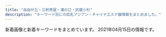```yaml
---
title: "自由が丘・三軒茶屋・溝の口・武蔵小杉"
description: "キーワード別にの巨乳アジアン・チャイナエステ嬢情報をまとめました。"
---
```


新着画像と新着キーワードをまとめています。
2021年04月15日の情報です。

<DmmAffiliateIns />
<KeywordTable
  shops={
    [
    {
        "station": "\u5927\u5ca1\u5c71\u99c5",
        "img_links": [
            "http://www.miyuki.es-relax.info/images/sp02.jpg",
            "http://www.miyuki.es-relax.info/images/info1.jpg",
            "http://www.miyuki.es-relax.info/images/kp01.jpg",
            "http://www.miyuki.es-relax.info/images/info2.jpg",
            "http://www.miyuki.es-relax.info/images/sp01.jpg",
            "http://www.miyuki.es-relax.info/gals/yuki1.jpg",
            "http://www.miyuki.es-relax.info/images/yoyaku.png",
            "http://www.miyuki.es-relax.info/images/info4.jpg",
            "http://www.miyuki.es-relax.info/images/sp03.jpg",
            "http://www.miyuki.es-relax.info/gals/yuri1.jpg",
            "http://www.miyuki.es-relax.info/gals/nana1.jpg",
            "http://www.miyuki.es-relax.info/images/info3.jpg"
        ],
        "url": "http://www.miyuki.es-relax.info/",
        "keywords": {},
        "name": "\u30de\u30c3\u30b5\u30fc\u30b8\u306e\u66d9"
    },
    {
        "img_links": [
            "http://www.wqiowaz.site/uploads/200629/1-200629103104120.jpg",
            "http://www.wqiowaz.site/picture/m-top004.jpg",
            "http://www.wqiowaz.site/picture/m-top003.jpg",
            "http://www.wqiowaz.site/uploads/201008/1-20100Q55403531.jpg",
            "http://www.wqiowaz.site/picture/cam-01.jpg",
            "http://www.wqiowaz.site/picture/m-head01.jpg",
            "http://www.wqiowaz.site/uploads/201008/1-20100Q5550EL.jpg",
            "http://www.wqiowaz.site/uploads/200629/1-200629103204442.jpg",
            "http://www.wqiowaz.site/uploads/200630/1-200630094H5294.jpg",
            "http://www.wqiowaz.site/picture/foot01.jpg",
            "http://www.wqiowaz.site/uploads/200914/1-20091416442NT.jpg",
            "http://www.wqiowaz.site/uploads/200630/1-200630094K4325.jpg",
            "http://www.wqiowaz.site/uploads/201008/1-20100Q55522V7.jpg",
            "http://www.wqiowaz.site/uploads/200629/1-200629103142X4.jpg",
            "http://www.wqiowaz.site/uploads/200914/1-200914164443K1.jpg",
            "http://www.wqiowaz.site/uploads/201008/1-20100Q5541T55.jpg",
            "http://www.wqiowaz.site/picture/call.png"
        ],
        "name": "Sweet",
        "url": "http://www.wqiowaz.site/",
        "keywords": {
            "F": 4,
            "94": 4,
            "84": 2,
            "D": 3,
            "86": 1
        },
        "station": "\u7528\u8cc0\u99c5\u6771\u53e3"
    },
    {
        "keywords": {
            "84": 6,
            "\u30bb\u30af\u30b7\u30fc": 1,
            "88": 3,
            "C": 3,
            "85": 9,
            "D": 18,
            "86": 12
        },
        "img_links": [
            "http://www.jojo.mensnv.com/files/002.jpg",
            "http://www.jojo.mensnv.com/files/003.jpg",
            "http://www.jojo.mensnv.com/files/004-02.jpg",
            "http://www.jojo.mensnv.com/files/007.jpg",
            "http://www.jojo.mensnv.com/files/010.jpg",
            "http://www.jojo.mensnv.com/files/011.jpg",
            "http://www.jojo.mensnv.com/files/006-03.jpg",
            "http://www.jojo.mensnv.com/files/010-03.jpg",
            "http://www.jojo.mensnv.com/files/007-03.jpg",
            "http://www.jojo.mensnv.com/images/coverGirlParts.png",
            "http://www.jojo.mensnv.com/files/010-02.jpg",
            "http://www.jojo.mensnv.com/files/014-03.jpg",
            "http://www.jojo.mensnv.com/files/011-03.jpg",
            "http://www.jojo.mensnv.com/files/014-02.jpg",
            "http://www.jojo.mensnv.com/images/showCover.png",
            "http://www.jojo.mensnv.com/files/009-02.jpg",
            "http://www.jojo.mensnv.com/files/012-03.jpg",
            "http://www.jojo.mensnv.com/files/006.jpg",
            "http://www.jojo.mensnv.com/files/003-03.jpg",
            "http://www.jojo.mensnv.com/images/slider/01.jpg",
            "http://www.jojo.mensnv.com/files/012-02.jpg",
            "http://www.jojo.mensnv.com/files/001.jpg",
            "http://www.jojo.mensnv.com/files/012.jpg",
            "http://www.jojo.mensnv.com/files/005.jpg",
            "http://www.jojo.mensnv.com/files/005-02.jpg",
            "http://www.jojo.mensnv.com/files/004-03.jpg",
            "http://www.jojo.mensnv.com/files/006-02.jpg",
            "http://www.jojo.mensnv.com/images/tel.png",
            "http://www.jojo.mensnv.com/files/001-02.jpg",
            "http://www.jojo.mensnv.com/files/004.jpg",
            "http://www.jojo.mensnv.com/images/slider/03.jpg",
            "http://www.jojo.mensnv.com/files/013-02.jpg",
            "http://www.jojo.mensnv.com/images/mobile.jpg",
            "http://www.jojo.mensnv.com/files/009.jpg",
            "http://www.jojo.mensnv.com/files/014.jpg",
            "http://www.jojo.mensnv.com/files/003-02.jpg",
            "http://www.jojo.mensnv.com/files/005-03.jpg",
            "http://www.jojo.mensnv.com/files/001-03.jpg",
            "http://www.jojo.mensnv.com/files/013-03.jpg",
            "http://www.jojo.mensnv.com/files/007-02.jpg",
            "http://www.jojo.mensnv.com/files/013.jpg",
            "http://www.jojo.mensnv.com/images/slider/02.jpg",
            "http://www.jojo.mensnv.com/files/002-02.jpg",
            "http://www.jojo.mensnv.com/files/011-02.jpg",
            "http://www.jojo.mensnv.com/files/009-03.jpg",
            "http://www.jojo.mensnv.com/files/002-03.jpg",
            "http://www.jojo.mensnv.com/images/backlistbtn.png"
        ],
        "station": "\u4e09\u8ed2\u8336\u5c4b\u99c5\u5357\u53e3",
        "url": "http://www.jojo.mensnv.com/",
        "name": "JoJo"
    },
    {
        "url": "http://www.hanamizuki.esturl.com/",
        "station": "\u4e09\u8ed2\u8336\u5c4b\u99c5\u5317\u53e3B",
        "name": "\u82b1\u6c34\u6728",
        "keywords": {
            "85": 2,
            "86": 2,
            "D": 6,
            "88": 2,
            "C": 20,
            "87": 6
        },
        "img_links": [
            "http://www.hanamizuki.esturl.com/files/001-02.jpg",
            "http://www.hanamizuki.esturl.com/img/pickup.jpg",
            "http://www.hanamizuki.esturl.com/files/002-02.jpg",
            "http://www.hanamizuki.esturl.com/img/tel.png",
            "http://www.hanamizuki.esturl.com/files/004-02.jpg",
            "http://www.hanamizuki.esturl.com/files/005-02.jpg",
            "http://www.hanamizuki.esturl.com/img/ttl_news.png",
            "http://www.hanamizuki.esturl.com/files/003.jpg",
            "http://www.hanamizuki.esturl.com/files/004.jpg",
            "http://www.hanamizuki.esturl.com/files/006-02.jpg",
            "http://www.hanamizuki.esturl.com/img/ttl_info.png",
            "http://www.hanamizuki.esturl.com/files/003-02.jpg",
            "http://www.hanamizuki.esturl.com/img/btn_blog.png",
            "http://www.hanamizuki.esturl.com/files/001.jpg",
            "http://www.hanamizuki.esturl.com/files/006.jpg",
            "http://www.hanamizuki.esturl.com/files/005.jpg",
            "http://www.hanamizuki.esturl.com/img/btn_side_mobile.jpg",
            "http://www.hanamizuki.esturl.com/img/goback.jpg",
            "http://www.hanamizuki.esturl.com/files/002.jpg"
        ]
    },
    {
        "url": "http://esthegt.xyz/ymd/",
        "station": "\u99d2\u6ca2\u5927\u5b66\u99c5\u99d2\u6ca2\u516c\u5712\u53e3",
        "keywords": {},
        "name": "\u5922\u898b\u5802",
        "img_links": [
            "http://esthegt.xyz/ymd/images/button-4.png",
            "http://esthegt.xyz/ymd/girl/9.jpg",
            "http://esthegt.xyz/ymd/images/button-3.png",
            "http://esthegt.xyz/ymd/girl/7.jpg",
            "http://esthegt.xyz/ymd/girl/10.jpg",
            "http://esthegt.xyz/ymd/girl/8.jpg",
            "http://esthegt.xyz/ymd/images/call.png",
            "http://esthegt.xyz/ymd/images/button-5.png",
            "http://esthegt.xyz/ymd/images/button-1.png",
            "http://esthegt.xyz/ymd/girl/6.jpg",
            "http://esthegt.xyz/ymd/images/button-6.png",
            "http://esthegt.xyz/ymd/images/tt.png",
            "http://esthegt.xyz/ymd/images/button-2.png"
        ]
    },
    {
        "img_links": [
            "http://www.esthe.esraku.com/images/m2.jpg",
            "http://www.esthe.esraku.com/images/slider-img002.jpg",
            "http://www.esthe.esraku.com/images/s_message.png",
            "http://www.esthe.esraku.com/images/slider-img001.jpg",
            "http://www.esthe.esraku.com/images/m6.jpg",
            "http://www.esthe.esraku.com/files/003.jpg",
            "http://www.esthe.esraku.com/files/004.jpg",
            "http://www.esthe.esraku.com/files/002.jpg",
            "http://www.esthe.esraku.com/files/001.jpg",
            "http://www.esthe.esraku.com/images/s_news.png",
            "http://www.esthe.esraku.com/files/005.jpg",
            "http://www.esthe.esraku.com/images/s_top_therapist.png",
            "http://www.esthe.esraku.com/files/006.jpg",
            "http://www.esthe.esraku.com/images/m1.jpg",
            "http://www.esthe.esraku.com/images/m3.jpg",
            "http://www.esthe.esraku.com/images/s_pickup.png",
            "http://www.esthe.esraku.com/images/m4.jpg"
        ],
        "url": "http://www.esthe.esraku.com/",
        "station": "\u4e09\u8ed2\u8336\u5c4b\u99c5\u5357\u53e3",
        "keywords": {
            "E": 8,
            "91": 8,
            "D": 40,
            "87": 16,
            "85": 8,
            "88": 8,
            "86": 8
        },
        "name": "\u53f0\u6e7e\u30a8\u30b9\u30c6"
    },
    {
        "img_links": [
            "https://ohbay.relaxjp.com/css/osusume02.jpg",
            "https://ohbay.relaxjp.com/css/top02.jpg",
            "https://ohbay.relaxjp.com/css/staff/staff04.jpg",
            "https://ohbay.relaxjp.com/images/call.png",
            "https://ohbay.relaxjp.com/css/staff/staff02.jpg",
            "https://ohbay.relaxjp.com/css/foot.jpg",
            "https://ohbay.relaxjp.com/css/top03.jpg",
            "https://ohbay.relaxjp.com/css/top0001.jpg",
            "https://ohbay.relaxjp.com/css/m-head.jpg",
            "https://ohbay.relaxjp.com/css/osusume03.jpg",
            "https://ohbay.relaxjp.com/css/staff/staff03.jpg",
            "https://ohbay.relaxjp.com/css/staff/staff01.jpg",
            "https://ohbay.relaxjp.com/css/osusume001.jpg"
        ],
        "keywords": {},
        "url": "https://ohbay.relaxjp.com/",
        "station": "\u4e8c\u5b50\u7389\u5ddd\u99c5\u6771\u53e3",
        "name": "Oh Baby"
    },
    {
        "station": "\u4e09\u8ed2\u8336\u5c4b\u99c5\u4e16\u7530\u8c37\u901a\u308a\u53e3",
        "img_links": [
            "http://www.brilliance.mesthe.com/images/new1.png",
            "http://www.brilliance.mesthe.com/images/new3.png",
            "http://www.brilliance.mesthe.com/files/001-03.jpg",
            "http://www.brilliance.mesthe.com/images/s2.jpg",
            "http://www.brilliance.mesthe.com/images/service.png",
            "http://www.brilliance.mesthe.com/files/004-03.jpg",
            "http://www.brilliance.mesthe.com/images/s1.jpg",
            "http://www.brilliance.mesthe.com/files/005.jpg",
            "http://www.brilliance.mesthe.com/files/004-02.jpg",
            "http://www.brilliance.mesthe.com/files/001.jpg",
            "http://www.brilliance.mesthe.com/images/xian.png",
            "http://www.brilliance.mesthe.com/images/tel.png",
            "http://www.brilliance.mesthe.com/images/shop/shop02.jpg",
            "http://www.brilliance.mesthe.com/files/003.jpg",
            "http://www.brilliance.mesthe.com/images/maga.jpg",
            "http://www.brilliance.mesthe.com/files/003-02.jpg",
            "http://www.brilliance.mesthe.com/images/main_bottom.png",
            "http://www.brilliance.mesthe.com/files/004.jpg",
            "http://www.brilliance.mesthe.com/images/main_top.png",
            "http://www.brilliance.mesthe.com/files/005-03.jpg",
            "http://www.brilliance.mesthe.com/images/shop/shop01.jpg",
            "http://www.brilliance.mesthe.com/files/002-03.jpg",
            "http://www.brilliance.mesthe.com/images/zi_massage.png",
            "http://www.brilliance.mesthe.com/files/005-02.jpg",
            "http://www.brilliance.mesthe.com/images/shop/shop03.jpg",
            "http://www.brilliance.mesthe.com/images/zi_staff.png",
            "http://www.brilliance.mesthe.com/images/shop/shop04.jpg",
            "http://www.brilliance.mesthe.com/files/003-03.jpg",
            "http://www.brilliance.mesthe.com/files/001-02.jpg",
            "http://www.brilliance.mesthe.com/images/s3.jpg",
            "http://www.brilliance.mesthe.com/images/infotiao1.jpg",
            "http://www.brilliance.mesthe.com/files/002-02.jpg",
            "http://www.brilliance.mesthe.com/files/002.jpg",
            "http://www.brilliance.mesthe.com/images/pick.png"
        ],
        "keywords": {
            "85": 2,
            "D": 3,
            "C": 2,
            "86": 2,
            "87": 1
        },
        "url": "http://www.brilliance.mesthe.com/",
        "name": "\u30d6\u30ea\u30ea\u30a2\u30f3\u30b9"
    },
    {
        "keywords": {},
        "url": "http://b-berry.work/",
        "name": "\u30d6\u30eb\u30fc\u30d9\u30ea\u30fc",
        "station": "\u81ea\u7531\u304c\u4e18\u99c5\u5317\u53e3",
        "img_links": [
            "http://b-berry.work/images/head.jpg",
            "http://b-berry.work/images/ac2.jpg",
            "http://b-berry.work/staff/yuri.jpg",
            "http://b-berry.work/images/2.jpg",
            "http://b-berry.work/images/interior_t.jpg",
            "http://b-berry.work/images/s1.png",
            "http://b-berry.work/img/maya1.jpg",
            "http://b-berry.work/images/tg.jpg",
            "http://b-berry.work/images/int1.jpg",
            "http://b-berry.work/images/news.jpg",
            "http://b-berry.work/images/1.jpg",
            "http://b-berry.work/images/rec1.jpg",
            "http://b-berry.work/images/3.jpg",
            "http://b-berry.work/images/ac1.jpg",
            "http://b-berry.work/img/yuri1.jpg",
            "http://b-berry.work/img/mona1.jpg",
            "http://b-berry.work/images/staff_t.jpg",
            "http://b-berry.work/staff/maya.jpg",
            "http://b-berry.work/images/sys.jpg",
            "http://b-berry.work/images/int2.jpg",
            "http://b-berry.work/staff/mona.jpg",
            "http://b-berry.work/images/rec2.jpg"
        ]
    },
    {
        "keywords": {},
        "url": "http://in-esthe.com/you/",
        "station": "\u5b66\u82b8\u5927\u5b66\u99c5\u6771\u53e3",
        "name": "\u60a0",
        "img_links": [
            "http://in-esthe.com/you/images/mo.png",
            "http://in-esthe.com/you/images/p-7.jpg",
            "http://cdn.dino-es.com/images/logo/468x60DinoEs.png",
            "http://in-esthe.com/you/images/p-0.jpg",
            "http://in-esthe.com/you/images/p-3.jpg",
            "http://in-esthe.com/you/images/r-2.jpg",
            "http://in-esthe.com/you/images/p-4.jpg",
            "http://in-esthe.com/you/images/p-8.jpg",
            "http://in-esthe.com/you/images/p-10.jpg",
            "http://in-esthe.com/you/images/fla.jpg",
            "http://in-esthe.com/you/images/botton.jpg",
            "http://in-esthe.com/you/images/p-11.jpg",
            "http://in-esthe.com/you/images/r-1.jpg",
            "http://in-esthe.com/you/images/p-5.jpg",
            "http://in-esthe.com/you/images/p-9.jpg"
        ]
    },
    {
        "img_links": [
            "http://clair.work/images/recruit/nagare_05.png",
            "http://clair.work/images/sw_home.png",
            "http://clair.work/staff/mayu1.jpg",
            "http://clair.work/images/mainvisual_01_s.jpg",
            "http://clair.work/images/mainvisual_01.jpg",
            "http://clair.work/images/icon_ranking_05.png",
            "http://clair.work/images/recruit/point_06.png",
            "http://clair.work/images/recruit/point_08.png",
            "http://clair.work/images/recruit/nagare_01.jpg",
            "http://clair.work/images/recruit/point_09.png",
            "http://clair.work/images/icon_ranking_01.png",
            "http://clair.work/images/icon_ranking_04.png",
            "http://clair.work/staff/ayaka1.jpg",
            "http://clair.work/images/no_image.jpg",
            "http://clair.work/staff/humi2.jpg",
            "http://clair.work/images/recruit/sp_mainvisual.jpg",
            "http://clair.work/images/recruit/req_03.jpg",
            "http://clair.work/staff/kasumi1.jpg",
            "http://clair.work/images/trigger.jpg",
            "http://clair.work/images/icon_ranking_03.png",
            "http://clair.work/images/recruit/nagare_07.png",
            "http://clair.work/images/recruit/point_05.png",
            "http://clair.work/images/sw_tel.png",
            "http://clair.work/images/head_interior.jpg",
            "http://clair.work/staff/humi1.jpg",
            "http://clair.work/images/recruit/point_04.png",
            "http://clair.work/images/head_therapist.jpg",
            "http://clair.work/images/recruit/nagare_03.jpg",
            "http://clair.work/images/recruit/message_03.png",
            "http://clair.work/images/icon_new.png",
            "http://clair.work/images/recruit/point_03.png",
            "http://clair.work/images/recruit/point_07.png",
            "http://clair.work/images/mainvisual_02.jpg",
            "http://clair.work/staff/yua1.jpg",
            "http://clair.work/images/mainvisual_02_s.jpg",
            "http://clair.work/images/recruit/nagare_02.jpg",
            "http://clair.work/images/recruit/nagare_06.png",
            "http://clair.work/images/icon_ranking_02.png"
        ],
        "station": "\u5b66\u82b8\u5927\u5b66\u99c5\u897f\u53e3",
        "url": "http://clair.work/",
        "keywords": {
            "D": 4,
            "C": 4,
            "E": 2
        },
        "name": "Clair \uff5e\u30af\u30ec\u30fc\u30eb\uff5e"
    },
    {
        "keywords": {
            "86": 11,
            "D": 22,
            "85": 22,
            "C": 33,
            "83": 22
        },
        "name": "\u6625\u5c4b",
        "station": "\u4e8c\u5b50\u7389\u5ddd\u99c5\u897f\u53e3",
        "url": "https://haruya.xyz.mn/",
        "img_links": [
            "https://haruya.xyz.mn/images/sp_btn03.png",
            "https://haruya.xyz.mn/images/room2.jpg",
            "https://haruya.xyz.mn/images/link02.jpg",
            "https://haruya.xyz.mn/images/link04.jpg",
            "https://haruya.xyz.mn/photos/sites/59/2021/04/2021041303030050.jpg",
            "https://haruya.xyz.mn/photos/sites/59/2021/04/2021041302545298.jpg",
            "https://haruya.xyz.mn/images/sp_btn02.png",
            "https://haruya.xyz.mn/images/top_slider01.png",
            "https://haruya.xyz.mn/images/room1.jpg",
            "https://haruya.xyz.mn/images/link01.jpg",
            "https://haruya.xyz.mn/photos/sites/59/2021/04/2021041303063833.jpg",
            "https://haruya.xyz.mn/photos/sites/59/2021/04/2021041303004451.jpg",
            "https://haruya.xyz.mn/images/room4.jpg",
            "https://haruya.xyz.mn/images/room3.jpg",
            "https://haruya.xyz.mn/images/end.jpg",
            "https://haruya.xyz.mn/images/top_slider02.png",
            "https://haruya.xyz.mn/images/link03.jpg",
            "https://haruya.xyz.mn/images/sp_btn01.png",
            "https://haruya.xyz.mn/images/sp_btn04.png",
            "https://haruya.xyz.mn/photos/sites/59/2021/04/2021041303015279.jpg"
        ]
    },
    {
        "keywords": {
            "C": 2
        },
        "name": "\u5fc3\u697d",
        "img_links": [
            "http://ms-shinraku.com/staff/momoka/01.jpg",
            "http://ms-shinraku.com/staff/ran/01.jpg",
            "http://ms-shinraku.com/i/files/homeimg.jpg",
            "http://ms-shinraku.com/staff/kanako/01.jpg",
            "http://ms-shinraku.com/staff/mari/01.jpg",
            "http://ms-shinraku.com/staff/ayumi/01.jpg",
            "http://ms-shinraku.com/img/foot.png",
            "http://ms-shinraku.com/img/ttl_staff.png",
            "http://ms-shinraku.com/pic/head.jpg",
            "http://ms-shinraku.com/pic/topimg1.jpg",
            "http://ms-shinraku.com/staff/yuki/01.jpg",
            "http://ms-shinraku.com/pic/topimg2.jpg"
        ],
        "url": "http://ms-shinraku.com/",
        "station": "\u5b66\u82b8\u5927\u5b66\u99c5\u6771\u53e3"
    },
    {
        "name": "\u661f\u306e\u8f1d\u304d",
        "img_links": [
            "http://kagayaki.jpn.cm/photos/sites/35/2016/11/12.jpg",
            "http://kagayaki.jpn.cm/photos/sites/35/2016/09/637893871729784570.jpg",
            "http://kagayaki.jpn.cm/images/mobile2.jpg",
            "http://kagayaki.jpn.cm/images/end1.jpg",
            "http://kagayaki.jpn.cm/images/mobile.jpg",
            "http://kagayaki.jpn.cm/photos/sites/35/2016/08/staff3.jpg",
            "http://kagayaki.jpn.cm/images/room3.jpg",
            "http://kagayaki.jpn.cm/photos/sites/35/2016/11/11.jpg",
            "http://kagayaki.jpn.cm/photos/sites/35/2020/10/2020100418535814.jpg",
            "http://kagayaki.jpn.cm/photos/sites/35/2019/09/2019092518230998.jpg",
            "http://kagayaki.jpn.cm/images/bj3.png",
            "http://kagayaki.jpn.cm/images/room2.jpg",
            "http://kagayaki.jpn.cm/photos/sites/35/2016/08/staff32.jpg",
            "http://kagayaki.jpn.cm/images/room4.jpg",
            "http://kagayaki.jpn.cm/images/girl-z2.jpg",
            "http://kagayaki.jpn.cm/images/room5.jpg",
            "http://kagayaki.jpn.cm/images/staff_line.png",
            "http://kagayaki.jpn.cm/images/girl-z1.jpg",
            "http://kagayaki.jpn.cm/photos/sites/35/2016/11/1.jpg",
            "http://kagayaki.jpn.cm/images/top.jpg",
            "http://kagayaki.jpn.cm/photos/sites/35/2017/11/2017110107513579.jpg",
            "http://kagayaki.jpn.cm/images/room6.jpg",
            "http://kagayaki.jpn.cm/images/room1.jpg",
            "http://kagayaki.jpn.cm/images/staff0.jpg"
        ],
        "url": "http://kagayaki.jpn.cm/",
        "station": "\u4e09\u8ed2\u8336\u5c4b\u99c5\u5317\u53e3",
        "keywords": {
            "C": 17,
            "D": 6,
            "87": 2,
            "E": 1,
            "84": 1,
            "86": 5
        }
    },
    {
        "keywords": {},
        "img_links": [
            "http://chishituyop.xyz/style/images/index-miru_18.jpg",
            "http://chishituyop.xyz/style/images/t6.jpg",
            "http://chishituyop.xyz/style/images/sys.jpg",
            "http://chishituyop.xyz/uploads/201229/1-201229152000Y5.jpg",
            "http://chishituyop.xyz/style/images/index-miru_06.jpg",
            "http://chishituyop.xyz/style/images/t2.png",
            "http://chishituyop.xyz/style/images/t4.jpg",
            "http://chishituyop.xyz/style/images/index-miru_03.jpg",
            "http://chishituyop.xyz/style/images/nav2-sta.png",
            "http://chishituyop.xyz/style/images/nav-sys.jpg",
            "http://chishituyop.xyz/style/images/t3.png",
            "http://chishituyop.xyz/style/images/s-bian.png",
            "http://chishituyop.xyz/uploads/210413/1-21041312562W23.jpg",
            "http://chishituyop.xyz/uploads/210413/1-21041312560R29.jpg",
            "http://chishituyop.xyz/uploads/210413/1-210413125542J5.jpg"
        ],
        "station": "\u4e8c\u5b50\u7389\u5ddd\u99c5\u897f\u53e3",
        "url": "http://chishituyop.xyz/",
        "name": "\u8d64\u30d0\u30e9"
    },
    {
        "url": "http://ms-rlx.com/",
        "img_links": [
            "http://ms-rlx.com/img/ttl_rec.png",
            "http://ms-rlx.com/staff/milk/01mb.jpg",
            "http://ms-rlx.com/staff/momo/01mb.jpg",
            "http://ms-rlx.com/img/att.png",
            "http://ms-rlx.com/img/ttl_mobile.png",
            "http://ms-rlx.com/staff/ringo/01.jpg",
            "http://ms-rlx.com/staff/ruri/01mb.jpg",
            "http://ms-rlx.com/img/access/road03.jpg",
            "http://ms-rlx.com/img/ttl_staff.png",
            "http://ms-rlx.com/staff/sachan/01mb.jpg",
            "http://ms-rlx.com/staff/milk/01.jpg",
            "http://ms-rlx.com/staff/sachan/01.jpg",
            "http://ms-rlx.com/i/files/homeimg.jpg",
            "http://ms-rlx.com/img/ttl_concept.png",
            "http://ms-rlx.com/staff/ruri/01.jpg",
            "http://ms-rlx.com/pic/head.png",
            "http://ms-rlx.com/staff/momo/01.jpg",
            "http://ms-rlx.com/img/ttl_tnew.png",
            "http://ms-rlx.com/img/access/road02.jpg",
            "http://ms-rlx.com/img/msgbtn.png",
            "http://ms-rlx.com/img/access/road01.jpg",
            "http://ms-rlx.com/staff/ringo/01mb.jpg",
            "http://ms-rlx.com/img/youtube.jpg"
        ],
        "name": "\u697d\u697d\u5c4b",
        "station": "\u81ea\u7531\u304c\u4e18\u99c5\u5357\u53e3",
        "keywords": {
            "C": 14
        }
    },
    {
        "station": "\u90fd\u7acb\u5927\u5b66\u99c5",
        "img_links": [
            "http://www.mikaeribijin.esturl.com/images/shop/shop04.jpg",
            "http://www.mikaeribijin.esturl.com/images/staff_line.png",
            "http://www.mikaeribijin.esturl.com/images/information.png",
            "http://www.mikaeribijin.esturl.com/images/shop/shop01.jpg",
            "http://www.mikaeribijin.esturl.com/files/001.jpg",
            "http://www.mikaeribijin.esturl.com/images/line.jpg",
            "http://www.mikaeribijin.esturl.com/images/mobile.png",
            "http://www.mikaeribijin.esturl.com/images/top.png",
            "http://www.mikaeribijin.esturl.com/images/link_line.png",
            "http://www.mikaeribijin.esturl.com/images/bj3.png",
            "http://www.mikaeribijin.esturl.com/images/girl-z2.jpg",
            "http://www.mikaeribijin.esturl.com/images/top_sche.png",
            "http://www.mikaeribijin.esturl.com/files/003-02.jpg",
            "http://www.mikaeribijin.esturl.com/files/004.jpg",
            "http://www.mikaeribijin.esturl.com/images/girl-z1.jpg",
            "http://www.mikaeribijin.esturl.com/files/001-02.jpg",
            "http://www.mikaeribijin.esturl.com/files/002.jpg",
            "http://www.mikaeribijin.esturl.com/images/shop/shop03.jpg",
            "http://www.mikaeribijin.esturl.com/files/003.jpg",
            "http://www.mikaeribijin.esturl.com/files/004-02.jpg",
            "http://www.mikaeribijin.esturl.com/images/shop/shop02.jpg",
            "http://www.mikaeribijin.esturl.com/files/002-02.jpg"
        ],
        "keywords": {
            "88": 2,
            "87": 2,
            "D": 3,
            "C": 1
        },
        "url": "http://www.mikaeribijin.esturl.com/",
        "name": "\u898b\u8fd4\u308a\u7f8e\u4eba"
    },
    {
        "station": "\u81ea\u7531\u304c\u4e18\u99c5\u5317\u53e3",
        "url": "http://annex-jp.info/",
        "img_links": [
            "http://www.annex-jp.info/i/img/nana.jpg",
            "http://annex-jp.info/images/yoho.jpg",
            "http://www.annex-jp.info/i/img/riri.jpg",
            "http://annex-jp.info/images/riri.jpg",
            "http://annex-jp.info/images/nana.jpg",
            "http://annex-jp.info/images/kp-info.jpg",
            "http://annex-jp.info/images/sayuri.jpg",
            "http://www.annex-jp.info/i/img/mari.jpg",
            "http://annex-jp.info/images/mari.jpg",
            "http://annex-jp.info/images/mayumi.jpg",
            "http://www.annex-jp.info/i/img/yoho.jpg",
            "http://www.annex-jp.info/i/img/sayuri.jpg",
            "http://www.annex-jp.info/i/img/mayumi.jpg",
            "http://annex-jp.info/images/info.png"
        ],
        "name": "\u305f\u3093\u307d\u307d",
        "keywords": {}
    },
    {
        "img_links": [
            "http://www.es-flower.link/img/yume1.jpg",
            "http://www.es-flower.link/sp/images/staff_t.jpg",
            "http://www.es-flower.link/images/sm.jpg",
            "http://www.es-flower.link/sp/images/int1.jpg",
            "http://www.es-flower.link/images/2.jpg",
            "http://www.es-flower.link/sp/images/time.jpg",
            "http://www.es-flower.link/sp/images/5.jpg",
            "http://www.es-flower.link/sp/images/newsb.png",
            "http://www.es-flower.link/images/int2.png",
            "http://www.es-flower.link/sp/menu/interior.jpg",
            "http://www.es-flower.link/images/5.jpg",
            "http://www.es-flower.link/sp/images/sys2.jpg",
            "http://www.es-flower.link/sp/images/2.jpg",
            "http://www.es-flower.link/images/4.jpg",
            "http://www.es-flower.link/sp/images/pc.jpg",
            "http://www.es-flower.link/images/info.jpg",
            "http://www.es-flower.link/sp/img/huyumi1.jpg",
            "http://www.es-flower.link/images/staff_t.jpg",
            "http://www.es-flower.link/images/head.jpg",
            "http://www.es-flower.link/sp/images/ac1.jpg",
            "http://www.es-flower.link/images/6.jpg",
            "http://www.es-flower.link/sp/images/head.png",
            "http://www.es-flower.link/images/ta.jpg",
            "http://www.es-flower.link/sp/images/7.jpg",
            "http://www.es-flower.link/images/3.jpg",
            "http://www.es-flower.link/sp/images/1.jpg",
            "http://www.es-flower.link/sp/images/rec3.jpg",
            "http://www.es-flower.link/sp/img/arisa1.jpg",
            "http://www.es-flower.link/sp/images/top.jpg",
            "http://www.es-flower.link/img/mizuki1.jpg",
            "http://www.es-flower.link/sp/images/3.jpg",
            "http://www.es-flower.link/images/1.jpg",
            "http://www.es-flower.link/sp/img/yuyu1.jpg",
            "http://www.es-flower.link/sp/images/rec1.jpg",
            "http://www.es-flower.link/sp/menu/top.jpg",
            "http://www.es-flower.link/sp/img/yume1.jpg",
            "http://www.es-flower.link/img/arisa1.jpg",
            "http://www.es-flower.link/images/int1.png",
            "http://www.es-flower.link/sp/images/interior_t.jpg",
            "http://www.es-flower.link/images/sys.png",
            "http://www.es-flower.link/sp/img/mizuki1.jpg",
            "http://www.es-flower.link/sp/images/sys3.jpg",
            "http://www.es-flower.link/sp/images/news.jpg",
            "http://www.es-flower.link/sp/images/footer.jpg",
            "http://www.es-flower.link/images/interior_t.jpg",
            "http://www.es-flower.link/img/nene1.jpg",
            "http://www.es-flower.link/images/7.jpg",
            "http://www.es-flower.link/images/rec2.jpg",
            "http://www.es-flower.link/img/yuyu1.jpg",
            "http://www.es-flower.link/sp/images/rec2.jpg",
            "http://www.es-flower.link/sp/images/6.jpg",
            "http://www.es-flower.link/sp/images/sys1.jpg",
            "http://www.es-flower.link/sp/images/int2.jpg",
            "http://www.es-flower.link/sp/img/koyuki1.jpg",
            "http://www.es-flower.link/img/huyumi1.jpg",
            "http://www.es-flower.link/images/rec1.png",
            "http://www.es-flower.link/sp/images/sisu.jpg",
            "http://www.es-flower.link/img/koyuki1.jpg",
            "http://www.es-flower.link/sp/images/sisu_t.jpg",
            "http://www.es-flower.link/sp/menu/staff.jpg",
            "http://www.es-flower.link/images/mobile.jpg",
            "http://www.es-flower.link/sp/images/4.jpg",
            "http://www.es-flower.link/sp/img/nene1.jpg",
            "http://www.es-flower.link/images/news.jpg",
            "http://www.es-flower.link/sp/images/tel.jpg"
        ],
        "keywords": {},
        "name": "\u6625\u306e\u604b",
        "url": "http://www.es-flower.link/",
        "station": "\u81ea\u7531\u304c\u4e18\u99c5\u5317\u53e3"
    },
    {
        "name": "\u9752\u7a7a",
        "url": "http://aosora.work/",
        "keywords": {},
        "station": "\u4e09\u8ed2\u8336\u5c4b\u99c5\u5357\u53e3",
        "img_links": [
            "http://aosora.work/images/3.jpg",
            "http://aosora.work/images/sys2.jpg",
            "http://aosora.work/images/6.jpg",
            "http://aosora.work/img/sora2.jpg",
            "http://aosora.work/images/4.jpg",
            "http://aosora.work/img/miya1.jpg",
            "http://aosora.work/staff/hina.jpg",
            "http://aosora.work/staff/miya.jpg",
            "http://aosora.work/images/5.jpg",
            "http://aosora.work/images/news.png",
            "http://aosora.work/images/s1.png",
            "http://aosora.work/staff/momo.jpg",
            "http://aosora.work/images/2.jpg",
            "http://aosora.work/img/hina2.jpg",
            "http://aosora.work/img/karen2.jpg",
            "http://aosora.work/img/momo2.jpg",
            "http://aosora.work/images/int2.png",
            "http://aosora.work/images/head.jpg",
            "http://aosora.work/images/s2.jpg",
            "http://aosora.work/images/staff_t.png",
            "http://aosora.work/img/momo1.jpg",
            "http://aosora.work/img/yu2.jpg",
            "http://aosora.work/staff/yu.jpg",
            "http://aosora.work/img/karen1.jpg",
            "http://aosora.work/staff/karen.jpg",
            "http://aosora.work/img/hina1.jpg",
            "http://aosora.work/images/sys1.jpg",
            "http://aosora.work/images/mobile.png",
            "http://aosora.work/images/sys3.png",
            "http://aosora.work/images/s1.jpg",
            "http://aosora.work/img/sora1.jpg",
            "http://aosora.work/images/1.jpg",
            "http://aosora.work/staff/sora.jpg",
            "http://aosora.work/images/interior_t.png",
            "http://aosora.work/images/int1.png",
            "http://aosora.work/img/yu1.jpg"
        ]
    }
]
}
/>
<DmmAffiliateScript />
